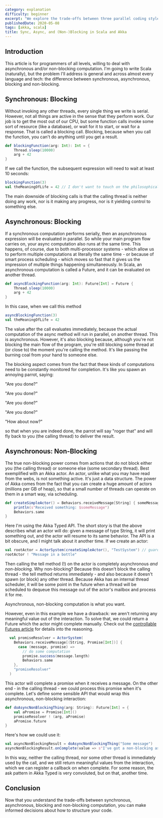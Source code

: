 ```yaml
---
category: explanation
difficulty: beginner
excerpt: "We explore the trade-offs between three parallel coding styles in Scala and Akka: focusing on thread usage and other effects"
publishedDate: 2020-05-08
tags: [akka, scala]
title: Sync, Async, and (Non-)Blocking in Scala and Akka
---
```


## Introduction

This article is for programmers of all levels, willing to deal with asynchronous and/or non-blocking computation. I'm going to write Scala (naturally), but the problem I'll address is general and across almost every language and tech: the difference between synchronous, asynchronous, blocking and non-blocking.

## Synchronous: Blocking

Without invoking any other threads, every single thing we write is serial. However, not all things are active in the sense that they perform work. Our job is to get the most out of our CPU, but some function calls invoke some sort of resource (like a database), or wait for it to start, or wait for a response. That is called a blocking call. Blocking, because when you call the function, you can't do anything until you get a result.

```scala
def blockingFunction(arg: Int): Int = {
    Thread.sleep(10000)
    arg + 42
}
```

If we call the function, the subsequent expression will need to wait at least 10 seconds:

```scala
blockingFunction(3)
val theMeaningOfLife = 42 // I don't want to touch on the philosophical, but this happens in real life.
```

The main downside of blocking calls is that the calling thread is neither doing any work, nor is it making any progress, nor is it yielding control to something else.

## Asynchronous: Blocking

If a synchronous computation performs serially, then an asynchronous expression will be evaluated in parallel. So while your main program flow carries on, your async computation also runs at the same time. This happens, of course, due to both multi-processor systems - which allow us to perform multiple computations at literally the same time - or because of smart process scheduling - which moves so fast that it gives us the impression of multiple things happening simultaneously. In Scala, an asynchronous computation is called a Future, and it can be evaluated on another thread.

```scala
def asyncBlockingFunction(arg: Int): Future[Int] = Future {
    Thread.sleep(10000)
    arg + 42
}
```

In this case, when we call this method

```scala
asyncBlockingFunction(3)
val theMeaningOfLife = 42
```

The value after the call evaluates immediately, because the actual computation of the async method will run in parallel, on another thread. This is asynchronous. However, it's also blocking because, although you're not blocking the main flow of the program, you're still blocking some thread at (or close to) the moment you're calling the method. It's like passing the burning coal from your hand to someone else.

The blocking aspect comes from the fact that these kinds of computations need to be constantly monitored for completion. It's like you spawn an annoying parrot, saying:

"Are you done?"

"Are you done?"

"Are you done?"

"Are you done?"

"How about now?"

so that when you are indeed done, the parrot will say "roger that" and will fly back to you (the calling thread) to deliver the result.

## Asynchronous: Non-Blocking

The true non-blocking power comes from actions that do not block either you (the calling thread) or someone else (some secondary thread). Best exemplified with an Akka actor. An actor, unlike what you may have read from the webs, is not something active. It's just a data structure. The power of Akka comes from the fact that you can create a huge amount of actors (millions per GB of heap), so that a small number of threads can operate on them in a smart way, via scheduling.

```scala
def createSimpleActor() = Behaviors.receiveMessage[String] { someMessage =>
    println(s"Received something: $someMessage")
    Behaviors.same
}
```

Here I'm using the Akka Typed API. The short story is that the above describes what an actor will do: given a message of type String, it will print something out, and the actor will resume to its same behavior. The API is a bit obscure, and I might talk about it another time. If we create an actor:

```scala
val rootActor = ActorSystem(createSimpleActor(), "TestSystem") // guardian actor that will create an entire hierarchy
rootActor ! "Message in a bottle"
```

Then calling the tell method (!) on the actor is completely asynchronous _and non-blocking_. Why non-blocking? Because this doesn't block the calling thread - the tell method returns immediately - and also because it doesn't spawn (or block) any other thread. Because Akka has an internal thread scheduler, it will be some point in the future when a thread will be scheduled to dequeue this message out of the actor's mailbox and process it for me.

Asynchronous, non-blocking computation is what you want.

However, even in this example we have a drawback: we aren't returning any meaningful value out of the interaction. To solve that, we could return a Future which the actor might complete manually. Check out the [controllable Futures article](/articles/controllable-futures-in-scala) for details into the reasoning.

```scala
  val promiseResolver = ActorSystem(
    Behaviors.receiveMessage[(String, Promise[Int])] {
      case (message, promise) =>
        // do some computation
        promise.success(message.length)
        Behaviors.same
    },
    "promiseResolver"
  )
```

This actor will complete a promise when it receives a message. On the other end - in the calling thread - we could process this promise when it's complete. Let's define some sensible API that would wrap this asynchronous, non-blocking interaction:

```scala
def doAsyncNonBlockingThing(arg: String): Future[Int] = {
    val aPromise = Promise[Int]()
    promiseResolver ! (arg, aPromise)
    aPromise.future
}
```

Here's how we could use it:

```scala
val asyncNonBlockingResult = doAsyncNonBlockingThing("Some message")
asyncNonBlockingResult.onComplete(value => s"I've got a non-blocking async answer: $value")
```

In this way, neither the calling thread, nor some other thread is immediately used by the call, and we still return meaningful values from the interaction, which we can register a callback on when complete. For some reason, the ask pattern in Akka Typed is very convoluted, but on that, another time.

## Conclusion

Now that you understand the trade-offs between synchronous, asynchronous, blocking and non-blocking computation, you can make informed decisions about how to structure your code.
